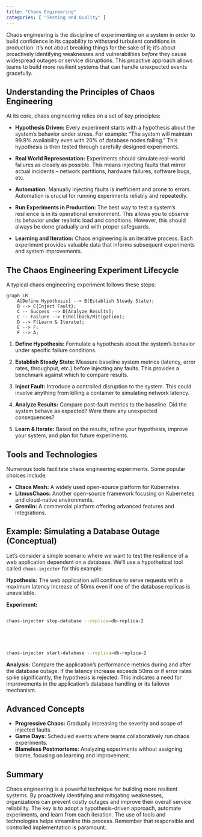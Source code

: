 ```yaml
---
title: "Chaos Engineering"
categories: [ "Testing and Quality" ]
---
```



Chaos engineering is the discipline of experimenting on a system in order to build confidence in its capability to withstand turbulent conditions in production.  It's not about breaking things for the sake of it; it's about proactively identifying weaknesses and vulnerabilities *before* they cause widespread outages or service disruptions.  This proactive approach allows teams to build more resilient systems that can handle unexpected events gracefully.

## Understanding the Principles of Chaos Engineering

At its core, chaos engineering relies on a set of key principles:

* **Hypothesis Driven:**  Every experiment starts with a hypothesis about the system's behavior under stress. For example: "The system will maintain 99.9% availability even with 20% of database nodes failing."  This hypothesis is then tested through carefully designed experiments.

* **Real World Representation:** Experiments should simulate real-world failures as closely as possible. This means injecting faults that mirror actual incidents – network partitions, hardware failures, software bugs, etc.

* **Automation:**  Manually injecting faults is inefficient and prone to errors.  Automation is crucial for running experiments reliably and repeatedly.

* **Run Experiments in Production:**  The best way to test a system's resilience is in its operational environment. This allows you to observe its behavior under realistic load and conditions.  However, this should always be done gradually and with proper safeguards.

* **Learning and Iteration:**  Chaos engineering is an iterative process.  Each experiment provides valuable data that informs subsequent experiments and system improvements.


## The Chaos Engineering Experiment Lifecycle

A typical chaos engineering experiment follows these steps:

```mermaid
graph LR
    A[Define Hypothesis] --> B(Establish Steady State);
    B --> C{Inject Fault};
    C -- Success --> D[Analyze Results];
    C -- Failure --> E(Rollback/Mitigation);
    D --> F(Learn & Iterate);
    E --> F;
    F --> A;
```

1. **Define Hypothesis:**  Formulate a hypothesis about the system's behavior under specific failure conditions.

2. **Establish Steady State:**  Measure baseline system metrics (latency, error rates, throughput, etc.) before injecting any faults.  This provides a benchmark against which to compare results.

3. **Inject Fault:**  Introduce a controlled disruption to the system. This could involve anything from killing a container to simulating network latency.

4. **Analyze Results:**  Compare post-fault metrics to the baseline.  Did the system behave as expected?  Were there any unexpected consequences?

5. **Learn & Iterate:**  Based on the results, refine your hypothesis, improve your system, and plan for future experiments.


## Tools and Technologies

Numerous tools facilitate chaos engineering experiments.  Some popular choices include:

* **Chaos Mesh:** A widely used open-source platform for Kubernetes.
* **LitmusChaos:** Another open-source framework focusing on Kubernetes and cloud-native environments.
* **Gremlin:** A commercial platform offering advanced features and integrations.


## Example: Simulating a Database Outage (Conceptual)

Let's consider a simple scenario where we want to test the resilience of a web application dependent on a database.  We'll use a hypothetical tool called `chaos-injector` for this example.

**Hypothesis:** The web application will continue to serve requests with a maximum latency increase of 50ms even if one of the database replicas is unavailable.

**Experiment:**

```bash

chaos-injector stop-database --replica=db-replica-2





chaos-injector start-database --replica=db-replica-2
```

**Analysis:**  Compare the application's performance metrics during and after the database outage. If the latency increase exceeds 50ms or if error rates spike significantly, the hypothesis is rejected. This indicates a need for improvements in the application's database handling or its failover mechanism.

##  Advanced Concepts

* **Progressive Chaos:** Gradually increasing the severity and scope of injected faults.
* **Game Days:** Scheduled events where teams collaboratively run chaos experiments.
* **Blameless Postmortems:** Analyzing experiments without assigning blame, focusing on learning and improvement.


## Summary

Chaos engineering is a powerful technique for building more resilient systems.  By proactively identifying and mitigating weaknesses, organizations can prevent costly outages and improve their overall service reliability.  The key is to adopt a hypothesis-driven approach, automate experiments, and learn from each iteration. The use of tools and technologies helps streamline this process.  Remember that responsible and controlled implementation is paramount.

